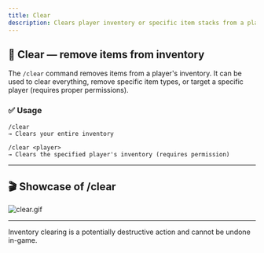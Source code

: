 ```yaml
---
title: Clear
description: Clears player inventory or specific item stacks from a player's inventory using `/clear`.
---
```


## 🧹 Clear — remove items from inventory

The `/clear` command removes items from a player's inventory. It can be used to clear everything, remove specific item types, or target a specific player (requires proper permissions).

### ✅ Usage

```text
/clear
→ Clears your entire inventory

/clear <player>
→ Clears the specified player's inventory (requires permission)
```

---

## 🎬 Showcase of /clear

![clear.gif](/docs/eternalcore/clear.gif)

---






<AlertBox type="warning" title="⚠️ Be careful!">
  Inventory clearing is a potentially destructive action and cannot be undone in-game.
</AlertBox>
